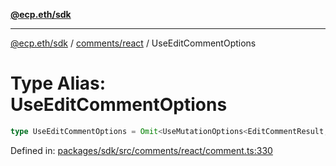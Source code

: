 [**@ecp.eth/sdk**](../../../index.mdx)

***

[@ecp.eth/sdk](/sdk-reference/index.mdx) / [comments/react](/sdk-reference/comments/react/index.mdx) / UseEditCommentOptions

# Type Alias: UseEditCommentOptions

```ts
type UseEditCommentOptions = Omit<UseMutationOptions<EditCommentResult, Error, UseEditCommentParams>, "mutationFn">;
```

Defined in: [packages/sdk/src/comments/react/comment.ts:330](https://github.com/ecp-eth/comments-monorepo/blob/main/packages/sdk/src/comments/react/comment.ts#L330)

